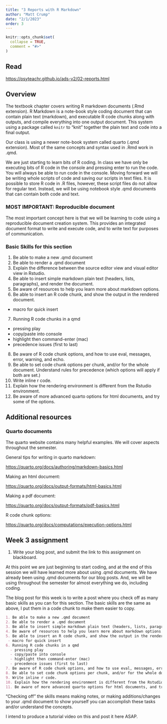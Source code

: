 ```yaml
---
title: "3 Reports with R Markdown"
author: "Matt Crump"
date: "2/1/2023"
order: 3 
---
```


```r
knitr::opts_chunk$set(
  collapse = TRUE,
  comment = "#>"
)
```

## Read

<https://psyteachr.github.io/ads-v2/02-reports.html>

## Overview

The textbook chapter covers writing R markdown documents (.Rmd extension). R Markdown is a note-book style coding document that can contain plain text (markdown), and executable R code chunks along with outputs, and compile everything into one output document. This system using a package called `knitr` to "knit" together the plain text and code into a final output.

Our class is using a newer note-book system called quarto (.qmd extension). Most of the same concepts and syntax used in .Rmd work in .qmd.

We are just starting to learn bits of R coding. In class we have only be executing bits of R code in the console and pressing enter to run the code. You will always be able to run code in the console. Moving forward we will be writing whole scripts of code and saving our scripts in text files. It is possible to store R code in .R files, however, these script files do not allow for regular text. Instead, we will be using notebook style .qmd documents that can contain both code and text.

### MOST IMPORTANT: Reproducible document

The most important concept here is that we will be learning to code using a reproducible document creation system. This provides an integrated document format to write and execute code, and to write text for purposes of communication.

### Basic Skills for this section

1.  Be able to make a new .qmd document
2.  Be able to render a .qmd document
3.  Explain the difference between the source editor view and visual editor view in Rstudio.
4.  Be able to insert simple markdown plain text (headers, lists, paragraphs), and render the document.
5.  Be aware of resources to help you learn more about markdown options.
6.  Be able to insert an R code chunk, and show the output in the rendered document.

-   macro for quick insert

7.  Running R code chunks in a qmd

-   pressing play
-   copy/paste into console
-   highlight then command-enter (mac)
-   precedence issues (first to last)

8.  Be aware of R code chunk options, and how to use eval, messages, error, warning, and echo.
9.  Be able to set code chunk options per chunk, and/or for the whole document. Understand rules for precedence (which options will apply if both are set.)
10. Write inline r code.
11. Explain how the rendering environment is different from the Rstudio environment.
12. Be aware of more advanced quarto options for html documents, and try some of the options.

## Additional resources

### Quarto documents

The quarto website contains many helpful examples. We will cover aspects throughout the semester.

General tips for writing in quarto markdown:

<https://quarto.org/docs/authoring/markdown-basics.html>

Making an html document:

<https://quarto.org/docs/output-formats/html-basics.html>

Making a pdf document:

<https://quarto.org/docs/output-formats/pdf-basics.html>

R code chunk options:

<https://quarto.org/docs/computations/execution-options.html>

## Week 3 assignment

1.  Write your blog post, and submit the link to this assignment on blackboard.

At this point we are just beginning to start coding, and at the end of this session we will have learned more about using .qmd documents. We have already been using .qmd documents for our blog posts. And, we will be using throughout the semester for almost everything we do, including coding.

The blog post for this week is to write a post where you check off as many basic skills as you can for this section. The basic skills are the same as above, I put them in a code chunk to make them easier to copy.

``` markdown
1. Be able to make a new .qmd document
2. Be able to render a .qmd document
3. Be able to insert simple markdown plain text (headers, lists, paragraphs), and render the document.
4. Be aware of resources to help you learn more about markdown options.
5. Be able to insert an R code chunk, and show the output in the rendered document.
 - macro for quick insert
6. Running R code chunks in a qmd
  - pressing play
  - copy/paste into console
  - highlight then command-enter (mac) 
  - precedence issues (first to last)
7. Be aware of R code chunk options, and how to use eval, messages, error, warning, and echo.
8. Be able to set code chunk options per chunk, and/or for the whole document. Understand rules for precedence (which options will apply if both are set.)
9. Write inline r code.
10. Explain how the rendering environment is different from the Rstudio environment.
11. Be aware of more advanced quarto options for html documents, and try some of the options.
```

"Checking off" the skills means making notes, or making additions/changes to your .qmd document to show yourself you can accomplish these tasks and/or understand the concepts.

I intend to produce a tutorial video on this and post it here ASAP.

